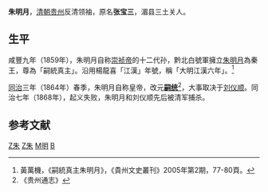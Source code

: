 '''朱明月'''{{BD||？|1868年||catIdx=Z}}，[[清朝|清朝]][[贵州|贵州]]反清领袖，原名'''张宝三'''，湄县三土关人。

== 生平 ==
咸豐九年（1859年），朱明月自称[[崇祯帝|崇祯帝]]的十二代孙，黔北白號軍擁立[[朱明月|朱明月]]為秦王，尊為「嗣統真主」。沿用楊龍喜「江漢」年號，稱「大明江漢六年」。<ref>黃萬機，《嗣統真主朱明月》，《貴州文史叢刊》2005年第2期，77-80頁。</ref>

[[同治|同治]]三年（1864年）春季，朱明月自称皇帝，改元'''[[嗣统|嗣统]]'''<ref>《贵州通志》</ref>，大事取决于[[刘仪顺|刘仪顺]]。同治七年（1868年），起义失败，朱明月和刘仪顺先后被清军捕杀。

==参考文献==
<div class="references-small">
<references />
</div>

{{中國民變起事領袖}}

[[Category:清朝民变领袖|Z朱]]
[[Category:贵州人|Z朱]]
[[Category:朱姓|M明]]
[[Category:张姓|B]]